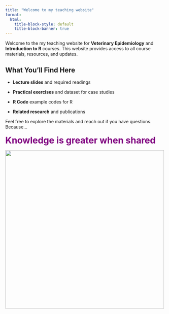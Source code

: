 ```yaml
---
title: "Welcome to my teaching website"
format: 
  html:
    title-block-style: default
    title-block-banner: true
---
```



Welcome to the my teaching website for **Veterinary Epidemiology** and **Introduction to R** courses. This website provides access to all course materials, resources, and updates.\

## What You’ll Find Here

-   **Lecture slides** and required readings\

-   **Practical exercises** and dataset for case studies\

-   **R Code** example codes for R\

-   **Related research** and publications\

Feel free to explore the materials and reach out if you have questions. Because...\
\
[Knowledge is greater when shared]{style="color: purple; font-weight: bold; font-size: 2em;"}

![](images/books1.jpg){width="500"}

